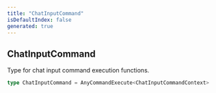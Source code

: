 ```yaml
---
title: "ChatInputCommand"
isDefaultIndex: false
generated: true
---
```



<!-- This file was generated from the CommandKit source. Do not modify. Instead, re-run the "docgen" script -->


## ChatInputCommand

<GenerationInfo sourceFile="packages/commandkit/src/app/commands/Context.ts" sourceLine="165" packageName="commandkit" />

Type for chat input command execution functions.

```ts title="Signature"
type ChatInputCommand = AnyCommandExecute<ChatInputCommandContext>
```
